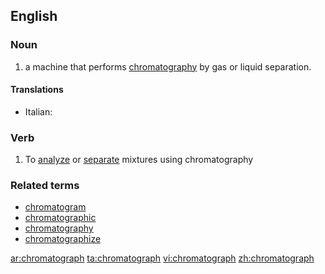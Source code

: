 ==English==

===Noun===
{{en-noun}}

# {{analytical chemistry}} a machine that performs [[chromatography]] by gas or liquid separation.

====Translations====
{{top}}
* Italian: {{t-|it|cromatografo|m}}
{{mid}}

{{bottom}}

===Verb===
{{en-verb}}

# To [[analyze]] or [[separate]] mixtures using chromatography

===Related terms===
*[[chromatogram]]
*[[chromatographic]]
*[[chromatography]]
*[[chromatographize]]

[[ar:chromatograph]]
[[ta:chromatograph]]
[[vi:chromatograph]]
[[zh:chromatograph]]